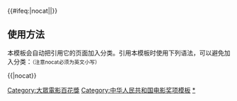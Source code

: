 {{navbox
|name = 大眾電影百花獎獎項
|title = [[大眾電影百花獎]]
|titlestyle = background-color: #BFD7FF
|listclass  = hlist
|groupstyle = text-align: center;background: #BFD7FF
|group1 = 奖项
|list1 = 
* '''当前奖项'''
* [[大眾電影百花獎最佳故事片|最佳故事片]]
* [[大眾電影百花獎最佳導演|最佳导演]]
* [[大眾電影百花獎最佳編劇|最佳编剧]]
* [[大眾電影百花獎最佳男主角|最佳男主角]]
* [[大眾電影百花獎最佳女主角|最佳女主角]]
* [[大眾電影百花獎最佳男配角|最佳男配角]]
* [[大眾電影百花獎最佳女配角|最佳女配角]]
* [[大眾電影百花獎最佳新人|最佳新人]] 

* '''曾设奖项'''
* [[大眾電影百花獎最佳音樂|最佳音乐]]
* [[大眾電影百花獎最佳美術|最佳美术]]

| group2 = 历届
| list2 =  
{{nowrap|[[第1届大众电影百花奖|1962]] •}} {{nowrap|[[第2届大众电影百花奖|1963]] •}}{{nowrap|[[第3届大众电影百花奖|1980]] •}} {{nowrap|[[第4届大众电影百花奖|1981]] •}} {{nowrap|[[第5届大众电影百花奖|1982]] •}}{{nowrap|[[第6届大众电影百花奖|1983]] •}} {{nowrap|[[第7届大众电影百花奖|1984]] •}} {{nowrap|[[第8届大众电影百花奖|1985]] •}} {{nowrap|[[第9届大众电影百花奖|1986]] •}} {{nowrap|[[第10届大众电影百花奖|1987]] •}} {{nowrap|[[第11届大众电影百花奖|1988]] •}} {{nowrap|[[第12届大众电影百花奖|1989]] •}} {{nowrap|[[第13届大众电影百花奖|1990]] •}} {{nowrap|[[第14届大众电影百花奖|1991]] •}} {{nowrap|[[第15届大众电影百花奖|1992]] •}} {{nowrap|[[第16届大众电影百花奖|1993]] •}} {{nowrap|[[第17届大众电影百花奖|1994]] •}} {{nowrap|[[第18届大众电影百花奖|1995]] •}} {{nowrap|[[第19届大众电影百花奖|1996]] •}} {{nowrap|[[第20届大众电影百花奖|1997]] •}} {{nowrap|[[第21届大众电影百花奖|1998]] •}} {{nowrap|[[第22届大众电影百花奖|1999]] •}} {{nowrap|[[第23届大众电影百花奖|2000]] •}} {{nowrap|[[第24届大众电影百花奖|2001]] •}} {{nowrap|[[第25届大众电影百花奖|2002]] •}} {{nowrap|[[第26届大众电影百花奖|2003]] •}} {{nowrap|[[第27届大众电影百花奖|2004]] •}} {{nowrap|[[第28届大众电影百花奖|2006]] •}} {{nowrap|[[第29届大众电影百花奖|2008]] •}} {{nowrap|[[第30届大众电影百花奖|2010]] •}}  {{nowrap|[[第31届大众电影百花奖|2012]] •}} {{nowrap|[[第32届大众电影百花奖|2014]] •}} {{nowrap|[[第33届大众电影百花奖|2016]] •}}  {{nowrap|[[第34届大众电影百花奖|2018]] •}} {{nowrap|[[第35届大众电影百花奖|2020]] •}} {{nowrap|[[第36届大众电影百花奖|2022]] •}}
}}<includeonly>{{#ifeq:{{{1}}}|nocat||[[Category:大眾電影百花獎]]}}</includeonly><noinclude>

== 使用方法 ==
本模板会自动把引用它的页面加入分类。引用本模板时使用下列语法，可以避免加入分类：<small>（注意nocat必须为英文小写）</small>
 
<nowiki>{{</nowiki>{{PAGENAME}}<nowiki>|nocat}}</nowiki>

[[Category:中华人民共和国电影奖项模板]]
[[Category:大眾電影百花獎|*]]
</noinclude>